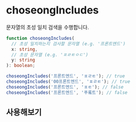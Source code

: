 
# choseongIncludes

문자열의 초성 일치 검색을 수행합니다.

```typescript
function choseongIncludes(
  // 초성 일치하는지 검사할 문자열 (e.g. '프론트엔드')
  x: string,
  // 초성 문자열 (e.g. 'ㅍㄹㅌㅇㄷ')
  y: string
): boolean;
```

```typescript
choseongIncludes('프론트엔드', 'ㅍㄹㅌ'); // true
choseongIncludes('00프론트엔드', 'ㅍㄹㅌ'); // true
choseongIncludes('프론트엔드', 'ㅍㅌ'); // false
choseongIncludes('프론트엔드', '푸롴트'); // false
```

## 사용해보기

<br />

<ChoseongIncludesDemo />
